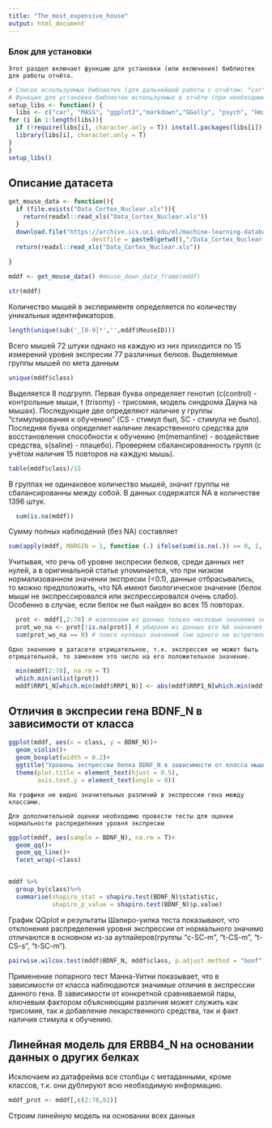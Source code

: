 ---
title: "The_most_expensive_house"
output: html_document
---
### Блок для установки 
    Этот раздел включает функцию для установки (или включения) библиотек для работы отчёта.
```{r setup, message=FALSE, warning=FALSE, collapse=TRUE}
# Список используемых библиотек (для дальнейшей работы с отчётом: "car", "MASS", "ggplot2","markdown","GGally", "psych", "Hmisc", "dplyr", "lmtest", "ggpubr".
# Функция для установки библиотек используемых в отчёте (при необходимости). Не требует аргументов.
setup_libs <- function() {
  libs <- c("car", "MASS", "ggplot2","markdown","GGally", "psych", "Hmisc", "dplyr", "lmtest", "ggpubr")
for (i in 1:length(libs)){
  if (!require(libs[i], character.only = T)) install.packages(libs[i])
  library(libs[i], character.only = T)
}
}
setup_libs()
```

## Описание датасета
    
```{r}
get_mouse_data <- function(){
  if (file.exists("Data_Cortex_Nuclear.xls")){
    return(readxl::read_xls("Data_Cortex_Nuclear.xls"))
  }
  download.file("https://archive.ics.uci.edu/ml/machine-learning-databases/00342/Data_Cortex_Nuclear.xls", 
                       destfile = paste0(getwd(),"/Data_Cortex_Nuclear.xls"), method = "wininet", mode = "wb")
  return(readxl::read_xls("Data_Cortex_Nuclear.xls"))
  
}

mddf <- get_mouse_data() #mouse_down_data_frame(mddf)

str(mddf)

```
  Количество мышей в эксперименте определяется по количеству уникальных идентификаторов.
```{r}
length(unique(sub('_[0-9]*','',mddf$MouseID)))
```
  Всего мышей 72 штуки однако на каждую из них приходится по 15 измерений уровня экспресии 77 различных белков.
  Выделяемые группы мышей по мета данным
```{r}
unique(mddf$class)
```
  Выделяется 8 подгрупп. Первая буква определяет генотип (с(control) - контрольные мыши, t (trisomy) - трисомия, модель синдрома Дауна на мышах). Последующие две определяют наличие у группы "стимулирования к обучению" (CS - стимул был, SC - стимула не было). Последняя буква определяет наличие лекарственного средства для восстановления способности к обучению (m(memantine) - воздействие средства, s(saline) - плацебо).
  Проверяем сбалансированность групп (с учётом наличия 15 повторов на каждую мышь).
```{r} 
table(mddf$class)/15
```
  В группах не одинаковое количество мышей, значит группы не сбалансированны между собой.
  В данных содержатся NA в количестве 1396 штук. 
```{r}  
  sum(is.na(mddf))
``` 
  Сумму полных наблюдений (без NA) составляет
```{r}
sum(apply(mddf, MARGIN = 1, function (.) ifelse(sum(is.na(.)) == 0, 1, 0)))
```
  Учитывая, что речь об уровне экспресии белков, среди данных нет нулей, а в оригинальной статье упоминается, что при низком нормализованном значении экспресии (<0.1), данные отбрасывались, то можно предположить, что NA имеют биологическое значение (белок мыши не экспрессировался или экспрессировался очень слабо). Особенно в случае, если белок не был найден во всех 15 повторах.
```{r}
  prot <- mddf[,2:78] # извлекаем из данных только числовые значения экспрессии
  prot_wo_na <- prot[!is.na(prot)] # убираем из данных все NA значения
  sum(prot_wo_na == 0) # поиск нулевых значений (ни одного не встретилось)
``` 
    
    
    
    
    Одно значение в датасете отрицательное, т.к. экспрессия не может быть отрицательной, то заменяем это число на его положительное значение.
```{r}
  min(mddf[2:78], na.rm = T)
  which.min(unlist(prot))
  mddf$RRP1_N[which.min(mddf$RRP1_N)] <- abs(mddf$RRP1_N[which.min(mddf$RRP1_N)])
```
    
## Отличия в экспресии гена BDNF_N в зависимости от класса    
    
```{r}
ggplot(mddf, aes(x = class, y = BDNF_N))+
  geom_violin()+
  geom_boxplot(width = 0.2)+
  ggtitle("Уровень экспрессии белка BDNF_N в зависимости от класса мыши")+
  theme(plot.title = element_text(hjust = 0.5),
        axis.text.y = element_text(angle = 0))
```
    На графике не видно значительных различий в экспрессии гена между классами.
    
    Для дополнительной оценки необходимо провести тесты для оценки нормальности распределения уровня экспресии
```{r}
ggplot(mddf, aes(sample = BDNF_N), na.rm = T)+
  geom_qq()+
  geom_qq_line()+
  facet_wrap(~class)


mddf %>%
  group_by(class)%>%
  summarise(shapiro_stat = shapiro.test(BDNF_N)$statistic,
            shapiro_p_value = shapiro.test(BDNF_N)$p.value)
```
  График QQplot и результаты Шапиро-уилка теста показывают, что отклонения распределения уровня экспрессии от нормального значимо отличаются в основном из-за аутлайеров(группы "c-SC-m", "t-CS-m", "t-CS-s", "t-SC-m").
  
```{r}
pairwise.wilcox.test(mddf$BDNF_N, mddf$class, p.adjust.method = "bonf")
```
  Применение попарного тест Манна-Уитни показывает, что в зависимости от класса наблюдаются значимые отличия в экспрессии данного гена.
  В зависимости от конкретной сравниваемой пары, ключевым фактором объясняющим различия может служить как трисомия, так и добавление лекарственного средства, так и факт наличия стимула к обучению.
  
## Линейная модель для ERBB4_N на основании данных о других белках
  Исключаем из датафрейма все столбцы с метаданными, кроме классов, т.к. они дублируют всю необходимую информацию.
```{r}
mddf_prot <- mddf[,c(2:78,82)]
```  
  Строим линейную модель на основании всех данных
  
  
  
  
  
    